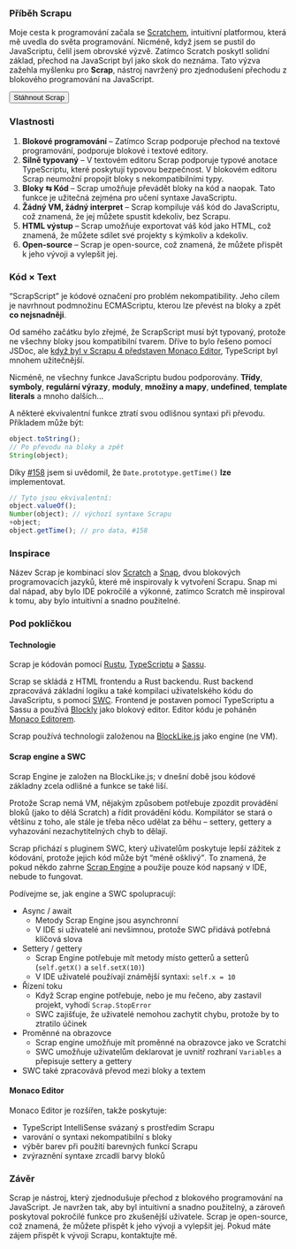 
### Příběh Scrapu

Moje cesta k programování začala se [Scratchem](https://scratch.mit.edu/), intuitivní platformou, která mě uvedla do
světa programování. Nicméně, když jsem se pustil do JavaScriptu, čelil jsem obrovské výzvě. Zatímco Scratch poskytl
solidní základ, přechod na JavaScript byl jako skok do neznáma. Tato výzva zažehla myšlenku pro **Scrap**, nástroj
navržený pro zjednodušení přechodu z blokového programování na JavaScript.

<Button to="https://scrap.tomaswrobel.dev">Stáhnout Scrap</Button>

### Vlastnosti

1. **Blokové programování** &ndash; Zatímco Scrap podporuje přechod na textové programování, podporuje blokové i textové
   editory.
2. **Silně typovaný** &ndash; V textovém editoru Scrap podporuje typové anotace TypeScriptu, které poskytují typovou
   bezpečnost. V blokovém editoru Scrap neumožní propojit bloky s nekompatibilními typy.
3. **Bloky &#x21c6; Kód** &ndash; Scrap umožňuje převádět bloky na kód a naopak. Tato funkce je užitečná zejména pro
   učení syntaxe JavaScriptu.
4. **Žádný VM, žádný interpret** &ndash; Scrap kompiluje váš kód do JavaScriptu, což znamená, že jej můžete spustit
   kdekoliv, bez Scrapu.
5. **HTML výstup** &ndash; Scrap umožňuje exportovat váš kód jako HTML, což znamená, že můžete sdílet své projekty s
   kýmkoliv a kdekoliv.
6. **Open-source** &ndash; Scrap je open-source, což znamená, že můžete přispět k jeho vývoji a vylepšit jej.

### Kód × Text

<q>ScrapScript</q> je kódové označení pro problém nekompatibility. Jeho cílem je navrhnout podmnožinu ECMAScriptu, kterou
lze převést na bloky a zpět **co nejsnadněji**.

Od samého začátku bylo zřejmé, že ScrapScript musí být typovaný, protože ne všechny bloky jsou kompatibilní tvarem.
Dříve to bylo řešeno pomocí JSDoc, ale
[když byl v Scrapu 4 představen Monaco Editor](https://github.com/tomaswrobel/scrap/releases/tag/v4.0.0), TypeScript byl
mnohem užitečnější.

Nicméně, ne všechny funkce JavaScriptu budou podporovány. **Třídy**, **symboly**, **regulární výrazy**, **moduly**,
**množiny a mapy**, **undefined**, **template literals** a mnoho dalších...

A některé ekvivalentní funkce ztratí svou odlišnou syntaxi při převodu. Příkladem může být:

```js
object.toString();
// Po převodu na bloky a zpět
String(object);
```

Díky [#158](https://github.com/tomaswrobel/scrap/issues/158) jsem si uvědomil, že `Date.prototype.getTime()` **lze**
implementovat.

```js
// Tyto jsou ekvivalentní:
object.valueOf();
Number(object); // výchozí syntaxe Scrapu
+object;
object.getTime(); // pro data, #158
```

### Inspirace

Název Scrap je kombinací slov [Scratch](https://scratch.mit.edu/) a [Snap](https://snap.berkeley.edu/), dvou blokových
programovacích jazyků, které mě inspirovaly k vytvoření Scrapu. Snap mi dal nápad, aby bylo IDE pokročilé a výkonné,
zatímco Scratch mě inspiroval k tomu, aby bylo intuitivní a snadno použitelné.

### Pod pokličkou

#### Technologie

Scrap je kódován pomocí [Rustu](https://www.rust-lang.org/), [TypeScriptu](https://www.typescriptlang.org/) a
[Sassu](https://sass-lang.com/).

Scrap se skládá z HTML frontendu a Rust backendu. Rust backend zpracovává základní logiku a také kompilaci uživatelského
kódu do JavaScriptu, s pomocí [SWC](https://swc.rs/). Frontend je postaven pomocí TypeScriptu a Sassu a používá
[Blockly](https://developers.google.com/blockly) jako blokový editor. Editor kódu je poháněn
[Monaco Editorem](https://microsoft.github.io/monaco-editor/).

Scrap používá technologii založenou na [BlockLike.js](https://blocklike.org) jako engine (ne VM).

#### Scrap engine a SWC

Scrap Engine je založen na BlockLike.js; v dnešní době jsou kódové základny zcela odlišné a funkce se také liší.

Protože Scrap nemá VM, nějakým způsobem potřebuje zpozdit provádění bloků (jako to dělá Scratch) a řídit provádění kódu.
Kompilátor se stará o většinu z toho, ale stále je třeba něco udělat za běhu – settery, gettery a vyhazování
nezachytitelných chyb to dělají.

Scrap přichází s pluginem SWC, který uživatelům poskytuje lepší zážitek z kódování, protože jejich kód může být <q>méně
ošklivý</q>. To znamená, že pokud někdo zahrne [Scrap Engine](https://npmjs.com/package/scrap-engine) a použije pouze
kód napsaný v IDE, nebude to fungovat.

Podívejme se, jak engine a SWC spolupracují:

-   Async / await
    -   Metody Scrap Engine jsou asynchronní
    -   V IDE si uživatelé ani nevšimnou, protože SWC přidává potřebná klíčová slova
-   Settery / gettery
    -   Scrap Engine potřebuje mít metody místo getterů a setterů (`self.getX()` a `self.setX(10)`)
    -   V IDE uživatelé používají známější syntaxi: `self.x = 10`
-   Řízení toku
    -   Když Scrap engine potřebuje, nebo je mu řečeno, aby zastavil projekt, vyhodí `Scrap.StopError`
    -   SWC zajišťuje, že uživatelé nemohou zachytit chybu, protože by to ztratilo účinek
-   Proměnné na obrazovce
    -   Scrap engine umožňuje mít proměnné na obrazovce jako ve Scratchi
    -   SWC umožňuje uživatelům deklarovat je uvnitř rozhraní `Variables` a přepisuje settery a gettery
-   SWC také zpracovává převod mezi bloky a textem

#### Monaco Editor

Monaco Editor je rozšířen, takže poskytuje:

-   TypeScript IntelliSense svázaný s prostředím Scrapu
-   varování o syntaxi nekompatibilní s bloky
-   výběr barev při použití barevných funkcí Scrapu
-   zvýraznění syntaxe zrcadlí barvy bloků

### Závěr

Scrap je nástroj, který zjednodušuje přechod z blokového programování na JavaScript. Je navržen tak, aby byl intuitivní
a snadno použitelný, a zároveň poskytoval pokročilé funkce pro zkušenější uživatele. Scrap je open-source, což znamená,
že můžete přispět k jeho vývoji a vylepšit jej. Pokud máte zájem přispět k vývoji Scrapu, kontaktujte mě.
